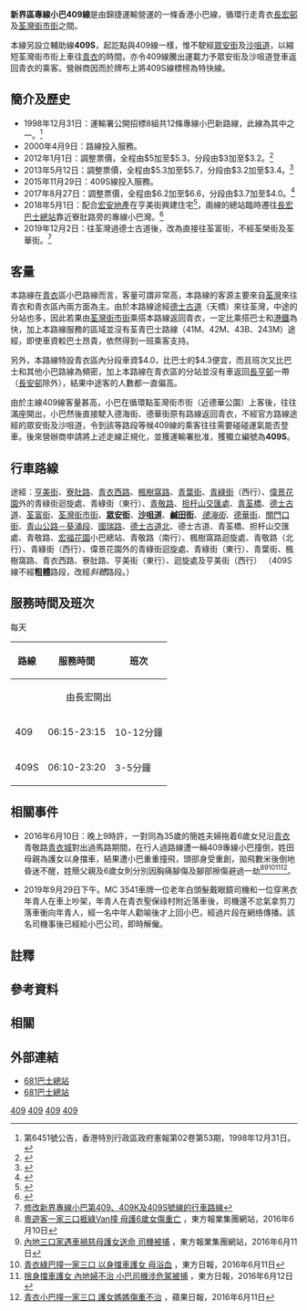 {{公共汽車路線基礎資訊
|路線名稱= 新界區專線小巴409線
|外文名稱=
|外文語言=
|代表圖像=NTMinibus409 SU4358.jpg
|經營者=錦捷運輸
|路線用車=[[豐田Coaster|豐田Coaster]]
|起點站=[[長宏邨|長宏]]
|途經地點=[[青衣邨|青衣邨]]、[[青衣站|青衣站]]、[[沙咀道|沙咀道]]、[[大窩口|大窩口]]
|去程途經地點=
|回程途經地點=
|終點站=[[荃灣街市街|荃灣街市街]]
|路線性質=循環線
|全程行駛里程=
|單程行駛里程=
|全程行車時間=
|單程行車時間=
|服務時間=06:10-23:20
|起點站服務時間=
|終點站服務時間=
|班次頻率=10-12分鐘一班
|全程收費=$6.6
|分段收費站點=由長宏往長安邨安湄樓：$4.0<br>由長安邨安清樓往長宏：$4.0
|去程分段收費站點=
|回程分段收費站點=
|服務時間以外替代路線=[[新界區專線小巴402S線|新界區專線小巴402S線]] 
|主要競爭交通=[[九龍巴士41M線|九龍巴士41M線]]、[[九龍巴士42M線|九龍巴士42M線]]<br>[[港鐵|港鐵]]（需在荔景轉車）
|備註=
|走線圖=NTMinibus409 RtMap.png
|走線圖說明=
}}
{{公共汽車路線基礎資訊
|路線名稱= 新界區專線小巴409S線
|外文名稱=
|外文語言=
|代表圖像=NTMinibus409S PB9635.jpg
|經營者=錦捷運輸
|路線用車=[[豐田Coaster|豐田Coaster]]
|起點站=[[長宏邨|長宏]]
|途經地點=[[青衣邨|青衣邨]]、[[青衣北|青衣北]]、[[大窩口|大窩口]]
|去程途經地點=
|回程途經地點=
|終點站=[[荃灣街市街|荃灣街市街]]
|路線性質=循環線
|全程行駛里程=
|單程行駛里程=
|全程行車時間=
|單程行車時間=
|服務時間=06:15-23:25
|起點站服務時間=
|終點站服務時間=
|班次頻率=3-5分鐘一班
|全程收費=$6.6
|分段收費站點=與409線相同
|去程分段收費站點=
|回程分段收費站點=
|服務時間以外替代路線=[[新界區專線小巴402S線|新界區專線小巴402S線]]
|主要競爭交通=[[九龍巴士41M線|九龍巴士41M線]]、[[九龍巴士42M線|九龍巴士42M線]]<br>[[港鐵|港鐵]]（需在荔景轉車）
|備註=
}}
'''新界區專線小巴409線'''是由錦捷運輸營運的一條香港小巴線，循環行走青衣[[長宏邨|長宏邨]]及[[荃灣街市街|荃灣街市街]]之間。

本線另設立輔助線'''409S'''，起訖點與409線一樣，惟不駛經[[眾安街|眾安街]]及[[沙咀道|沙咀道]]，以縮短荃灣街市街上車往[[青衣島|青衣]]的時間，亦令409線騰出運載力予眾安街及沙咀道登車返回青衣的乘客。營辦商因而於牌布上將409S線標榜為特快線。

==簡介及歷史==
*1998年12月31日：運輸署公開招標8組共12條專線小巴新路線，此線為其中之一。<ref group="註">第6451號公告，香港特別行政區政府憲報第02卷第53期，1998年12月31日。</ref>
*2000年4月9日：路線投入服務。
*2012年1月1日：調整票價，全程由$5加至$5.3，分段由$3加至$3.2。<ref>{{Cite web |url=http://www.td.gov.hk/tc/traffic_notices/index_id_28502.html |title=新界專線小巴第409及409K號線調整車費，運輸署交通通告 |access-date=2012-01-10 |archive-date=2016-03-04 |archive-url=https://web.archive.org/web/20160304205932/http://www.td.gov.hk/tc/traffic_notices/index_id_28502.html |dead-url=no }}</ref>
*2013年5月12日：調整票價，全程由$5.3加至$5.7，分段由$3.2加至$3.4。<ref>{{Cite web |url=http://www.td.gov.hk/tc/traffic_notices/index_id_33493.html |title=運輸署交通通告：《新界專線小巴第409及409K號線調整車費》 |access-date=2013-06-22 |archive-date=2016-03-05 |archive-url=https://web.archive.org/web/20160305013730/http://www.td.gov.hk/tc/traffic_notices/index_id_33493.html |dead-url=no }}</ref>
*2015年11月29日：409S線投入服務。
*2017年8月27日：調整票價，全程由$6.2加至$6.6，分段由$3.7加至$4.0。<ref>{{Cite web |url=http://www.td.gov.hk/tc/traffic_notices/index_id_49937.html |title=運輸署交通通告：《新界專線小巴第409及409K號線調整車費》 |access-date=2017-09-07 |archive-date=2018-06-15 |archive-url=https://web.archive.org/web/20180615133348/http://www.td.gov.hk/tc/traffic_notices/index_id_49937.html |dead-url=no }}</ref>
*2018年5月1日：配合[[宏安地產|宏安地產]]在亨美街興建住宅<ref>{{Cite web |url=https://www.hk01.com/%E5%9C%B0%E7%94%A2%E6%A8%93%E5%B8%82/177144/%E5%AE%8F%E5%AE%89%E5%9C%B0%E7%94%A2%E6%96%A5%E9%80%BE8-6%E5%84%84%E5%85%83-%E5%A5%AA%E9%9D%92%E8%A1%A3%E5%AF%AE%E8%82%9A%E8%B7%AF%E5%95%86%E4%BD%8F%E5%9C%B0 |title=宏安地產斥逾8.6億元　奪青衣寮肚路商住地 |access-date=2018-05-01 |archive-date=2019-06-29 |archive-url=https://web.archive.org/web/20190629184930/https://www.hk01.com/%E5%9C%B0%E7%94%A2%E6%A8%93%E5%B8%82/177144/%E5%AE%8F%E5%AE%89%E5%9C%B0%E7%94%A2%E6%96%A5%E9%80%BE8-6%E5%84%84%E5%85%83-%E5%A5%AA%E9%9D%92%E8%A1%A3%E5%AF%AE%E8%82%9A%E8%B7%AF%E5%95%86%E4%BD%8F%E5%9C%B0 |dead-url=no }}</ref>，兩線的總站臨時遷往[[長宏巴士總站|長宏巴士總站]]靠近寮肚路旁的專線小巴灣。<ref>{{Cite web |url=http://www.td.gov.hk/tc/traffic_notices/index_id_52085.html |title=新界專線小巴第409、409S及409K號線臨時遷移青衣總站安排 |access-date=2018-05-01 |archive-date=2020-12-03 |archive-url=https://web.archive.org/web/20201203171108/https://www.td.gov.hk/tc/traffic_notices/index_id_52085.html |dead-url=no }}</ref>
*2019年12月2日：往荃灣過德士古道後，改為直接往荃富街，不經荃榮街及荃華街。<ref>[https://www.td.gov.hk/tc/traffic_notices/index_id_57058.html 修改新界專線小巴第409、409K及409S號線的行車路線]</ref>

==客量==
本路線在[[青衣島|青衣]]區小巴路線而言，客量可謂非常高，本路線的客源主要來自[[荃灣|荃灣]]來往青衣和青衣區內兩方面為主。由於本路線途經[[德士古道|德士古道]]（天橋）來往荃灣，中途的分站也多，因此若果由[[荃灣街市街|荃灣街市街]]乘搭本路線返回青衣，一定比乘搭巴士和[[港鐵|港鐵]]為快，加上本路線服務的區域並沒有荃青巴士路線（41M、42M、43B、243M）途經，即使車資較巴士昂貴，依然得到一班乘客支持。

另外，本路線特設青衣區內分段車資$4.0，比巴士的$4.3便宜，而且班次又比巴士和其他小巴路線為頻密，加上本路線在青衣區的分站並沒有車返回[[長亨邨|長亨邨]]一帶（[[長安邨|長安邨]]除外），結果中途客的人數都一直偏高。

由於主線409線客量甚高，小巴在循環點荃灣街市街（近德華公園）上客後，往往滿座開出，小巴然後直接駛入德海街、德華街原有路線返回青衣，不經官方路線途經的眾安街及沙咀道，令到該等路段等候409線的乘客往往需要碰碰運氣能否登車。後來營辦商申請將上述走線正規化，並獲運輸署批准，獲獨立編號為'''409S'''。

==行車路線==
途經：[[亨美街|亨美街]]、[[寮肚路|寮肚路]]、[[青衣西路|青衣西路]]、[[楓樹窩路|楓樹窩路]]、[[青葉街|青葉街]]、[[青綠街|青綠街]]（西行）、[[偉景花園_(青衣)|偉景花園]]外的青綠街迴旋處、青綠街（東行）、[[青敬路|青敬路]]、[[担杆山交匯處|担杆山交匯處]]、[[青荃橋|青荃橋]]、[[德士古道|德士古道]]、[[荃富街|荃富街]]、[[荃灣街市街|荃灣街市街]]、'''[[眾安街|眾安街]]'''、'''[[沙咀道|沙咀道]]'''、'''[[鹹田街|鹹田街]]'''、''[[德海街|德海街]]''、[[德華街|德華街]]、[[關門口街|關門口街]]、[[青山公路－葵涌段|青山公路－葵涌段]]、[[國瑞路|國瑞路]]、[[德士古道北|德士古道北]]、德士古道、青荃橋、担杆山交匯處、青敬路、[[宏福花園|宏福花園]]小巴總站、青敬路（南行）、楓樹窩路迴旋處、青敬路（北行）、青綠街（西行）、偉景花園外的青綠街迴旋處、青綠街（東行）、青葉街、楓樹窩路、青衣西路、寮肚路、亨美街（東行）、迴旋處及亨美街（西行）
（409S線不經'''粗體'''路段，改經''斜體''路段。）

==服務時間及班次==
;每天
{| class="wikitable"
! 路線 !! 服務時間 !! 班次
|-
|colspan="3" align="center"|由長宏開出
|-
|409||06:15-23:15||10-12分鐘
|-
|409S||06:10-23:20||3-5分鐘

|}

==相關事件==
*2016年6月10日：晚上9時許，一對同為35歲的簡姓夫婦拖着6歲女兒沿[[青衣島|青衣]]青敬路[[青衣城|青衣城]]對出過馬路期間，在行人過路線遭一輛409專線小巴撞倒，姓田母親為護女以身擋車，結果遭小巴重重撞飛，頭部身受重創，拋飛數米後倒地昏迷不醒，姓簡父親及6歲女則分別因胸痛腳傷及腳部擦傷避過一劫<ref>[http://hk.on.cc/hk/bkn/cnt/news/20160610/bkn-20160610225606447-0610_00822_001.html 粵遊客一家三口捱綠Van撞 母護6歲女傷重亡] {{Wayback|url=http://hk.on.cc/hk/bkn/cnt/news/20160610/bkn-20160610225606447-0610_00822_001.html |date=20160816152607 }}，東方報業集團網站，2016年6月10日</ref><ref>[http://hk.on.cc/hk/bkn/cnt/news/20160611/bkn-20160611111445567-0611_00822_001.html 內地三口家遇車禍慈母護女送命 司機被捕] {{Wayback|url=http://hk.on.cc/hk/bkn/cnt/news/20160611/bkn-20160611111445567-0611_00822_001.html |date=20190629094611 }}，東方報業集團網站，2016年6月11日</ref><ref>[http://orientaldaily.on.cc/cnt/news/20160611/00176_049.html 青衣綠巴撞一家三口 以身擋車護女 母浴血] {{Wayback|url=http://orientaldaily.on.cc/cnt/news/20160611/00176_049.html |date=20170113041422 }}，東方日報，2016年6月11日</ref><ref>[http://orientaldaily.on.cc/cnt/news/20160612/00176_071.html 捨身擋車護女 內地婦不治 小巴司機涉危駕被捕] {{Wayback|url=http://orientaldaily.on.cc/cnt/news/20160612/00176_071.html |date=20170113041426 }}，東方日報，2016年6月12日</ref><ref>[http://hk.apple.nextmedia.com/realtime/breaking/20160610/55211998 青衣小巴撞一家三口 護女媽媽傷重不治] {{Wayback|url=http://hk.apple.nextmedia.com/realtime/breaking/20160610/55211998 |date=20170113075538 }}，蘋果日報，2016年6月11日</ref>。

*2019年9月29日下午。MC 3541車牌一位老年白頭髮戴眼鏡司機和一位穿黑衣年青人在車上吵架，年青人在青衣聖保祿村附近落車後，司機還不忿氣拿剪刀落車衝向年青人，經一名中年人勸喻後才上回小巴，經過片段在網络傳播。該名司機事後已經給小巴公司，即時解僱。

==註釋==
{{reflist|group=註}}

==參考資料==
<references/>

==相關==
{{main|新界區專線小巴409K線}}

==外部連結==
*[http://www.681busterminal.com/version2/index.php?fi=a201&id=416 681巴士總站] {{Wayback|url=http://www.681busterminal.com/version2/index.php?fi=a201&id=416 |date=20160305044446 }}
*[http://www.681busterminal.com/version2/index.php?fi=a201&id=541 681巴士總站] {{Wayback|url=http://www.681busterminal.com/version2/index.php?fi=a201&id=541 |date=20190626194038 }}
{{捷成車行}}
{{荃灣區小巴路線列表}}
{{葵青區小巴路線列表}}

[[Category:新界區小巴路線|409]]
[[Category:荃灣區小巴路線|409]]
[[Category:葵青區小巴路線|409]]
[[Category:捷成車行|409]]